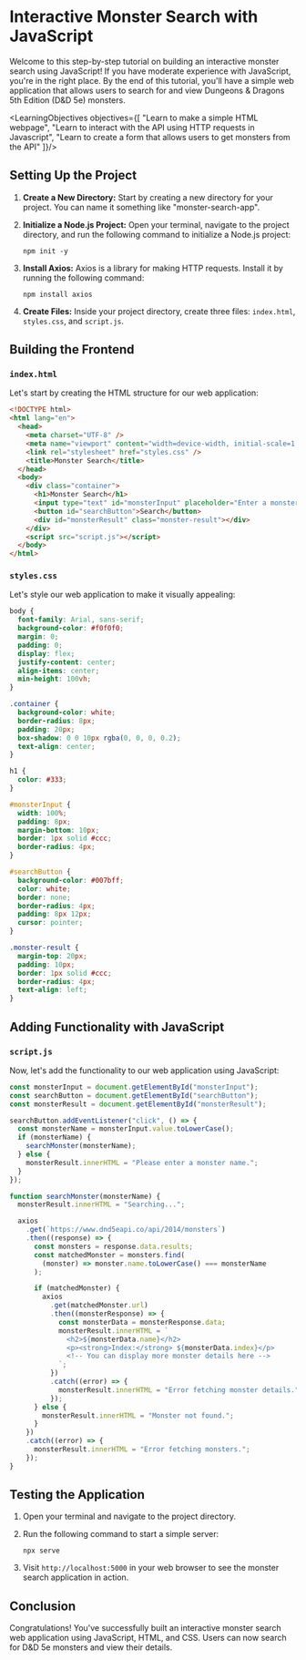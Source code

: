 
# Interactive Monster Search with JavaScript

Welcome to this step-by-step tutorial on building an interactive monster search using JavaScript! If you have moderate experience with JavaScript, you're in the right place. By the end of this tutorial, you'll have a simple web application that allows users to search for and view Dungeons & Dragons 5th Edition (D&D 5e) monsters.

<LearningObjectives objectives={[
  "Learn to make a simple HTML webpage",
  "Learn to interact with the API using HTTP requests in Javascript",
  "Learn to create a form that allows users to get monsters from the API"
]}/>

## Setting Up the Project

1. **Create a New Directory:** Start by creating a new directory for your project. You can name it something like "monster-search-app".

2. **Initialize a Node.js Project:** Open your terminal, navigate to the project directory, and run the following command to initialize a Node.js project:

   ```
   npm init -y
   ```

3. **Install Axios:** Axios is a library for making HTTP requests. Install it by running the following command:

   ```
   npm install axios
   ```

4. **Create Files:** Inside your project directory, create three files: `index.html`, `styles.css`, and `script.js`.

## Building the Frontend

### `index.html`

Let's start by creating the HTML structure for our web application:

```html
<!DOCTYPE html>
<html lang="en">
  <head>
    <meta charset="UTF-8" />
    <meta name="viewport" content="width=device-width, initial-scale=1.0" />
    <link rel="stylesheet" href="styles.css" />
    <title>Monster Search</title>
  </head>
  <body>
    <div class="container">
      <h1>Monster Search</h1>
      <input type="text" id="monsterInput" placeholder="Enter a monster name" />
      <button id="searchButton">Search</button>
      <div id="monsterResult" class="monster-result"></div>
    </div>
    <script src="script.js"></script>
  </body>
</html>
```

### `styles.css`

Let's style our web application to make it visually appealing:

```css
body {
  font-family: Arial, sans-serif;
  background-color: #f0f0f0;
  margin: 0;
  padding: 0;
  display: flex;
  justify-content: center;
  align-items: center;
  min-height: 100vh;
}

.container {
  background-color: white;
  border-radius: 8px;
  padding: 20px;
  box-shadow: 0 0 10px rgba(0, 0, 0, 0.2);
  text-align: center;
}

h1 {
  color: #333;
}

#monsterInput {
  width: 100%;
  padding: 8px;
  margin-bottom: 10px;
  border: 1px solid #ccc;
  border-radius: 4px;
}

#searchButton {
  background-color: #007bff;
  color: white;
  border: none;
  border-radius: 4px;
  padding: 8px 12px;
  cursor: pointer;
}

.monster-result {
  margin-top: 20px;
  padding: 10px;
  border: 1px solid #ccc;
  border-radius: 4px;
  text-align: left;
}
```

## Adding Functionality with JavaScript

### `script.js`

Now, let's add the functionality to our web application using JavaScript:

```javascript
const monsterInput = document.getElementById("monsterInput");
const searchButton = document.getElementById("searchButton");
const monsterResult = document.getElementById("monsterResult");

searchButton.addEventListener("click", () => {
  const monsterName = monsterInput.value.toLowerCase();
  if (monsterName) {
    searchMonster(monsterName);
  } else {
    monsterResult.innerHTML = "Please enter a monster name.";
  }
});

function searchMonster(monsterName) {
  monsterResult.innerHTML = "Searching...";

  axios
    .get(`https://www.dnd5eapi.co/api/2014/monsters`)
    .then((response) => {
      const monsters = response.data.results;
      const matchedMonster = monsters.find(
        (monster) => monster.name.toLowerCase() === monsterName
      );

      if (matchedMonster) {
        axios
          .get(matchedMonster.url)
          .then((monsterResponse) => {
            const monsterData = monsterResponse.data;
            monsterResult.innerHTML = `
              <h2>${monsterData.name}</h2>
              <p><strong>Index:</strong> ${monsterData.index}</p>
              <!-- You can display more monster details here -->
            `;
          })
          .catch((error) => {
            monsterResult.innerHTML = "Error fetching monster details.";
          });
      } else {
        monsterResult.innerHTML = "Monster not found.";
      }
    })
    .catch((error) => {
      monsterResult.innerHTML = "Error fetching monsters.";
    });
}
```

## Testing the Application

1. Open your terminal and navigate to the project directory.

2. Run the following command to start a simple server:

   ```
   npx serve
   ```

3. Visit `http://localhost:5000` in your web browser to see the monster search application in action.

## Conclusion

Congratulations! You've successfully built an interactive monster search web application using JavaScript, HTML, and CSS. Users can now search for D&D 5e monsters and view their details.
